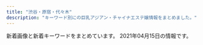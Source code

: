 ```yaml
---
title: "渋谷・原宿・代々木"
description: "キーワード別にの巨乳アジアン・チャイナエステ嬢情報をまとめました。"
---
```


新着画像と新着キーワードをまとめています。
2021年04月15日の情報です。

<DmmAffiliateIns />
<KeywordTable
  shops={
    [
    {
        "station": "JR\u6e0b\u8c37\u99c5\u5bae\u76ca\u5742\u53e3",
        "img_links": [
            "http://angel.est.cm/img/r3.jpg",
            "http://angel.est.cm/photos/sites/23/2019/05/2019051010094797.jpg",
            "http://angel.est.cm/photos/sites/23/2019/05/2019051010094748.jpg",
            "http://angel.est.cm/photos/sites/23/2019/05/2019051010094759.jpg",
            "http://angel.est.cm/img/r2.jpg",
            "http://angel.est.cm/photos/sites/23/2019/05/2019051010094757.jpg",
            "http://angel.est.cm/photos/sites/23/2016/08/staff2.jpg",
            "http://angel.est.cm/img/footer.png",
            "http://angel.est.cm/img/r1.jpg",
            "http://angel.est.cm/img/r4.jpg",
            "http://angel.est.cm/photos/sites/23/2019/11/2019110102361631.jpg",
            "http://angel.est.cm/photos/sites/23/2018/10/2018100318475591.jpg",
            "http://angel.est.cm/img/top.png"
        ],
        "url": "http://angel.est.cm/",
        "keywords": {
            "E": 4,
            "D": 8,
            "C": 2,
            "87": 6,
            "88": 2,
            "86": 6
        },
        "name": "Angel"
    },
    {
        "name": "\u30d3\u30e5\u30fc\u30c6\u30a3\u30d5\u30eb\u30ac\u30fc\u30eb",
        "station": "JR\u6e0b\u8c37\u99c5\u897f\u53e3",
        "url": "http://ipidiw.com/beautifulgirl8/",
        "keywords": {},
        "img_links": [
            "http://ipidiw.com/beautifulgirl8/images/n1.jpg",
            "http://ipidiw.com/beautifulgirl8/user_data/00000087.jpg",
            "http://ipidiw.com/beautifulgirl8/images/s1.png",
            "http://ipidiw.com/beautifulgirl8/user_data/00000095.jpg",
            "http://ipidiw.com/beautifulgirl8/images/s_news.png",
            "http://ipidiw.com/beautifulgirl8/images/mobile.png",
            "http://ipidiw.com/beautifulgirl8/images/top.png",
            "http://ipidiw.com/beautifulgirl8/images/s_pick.png",
            "http://ipidiw.com/beautifulgirl8/images/int1.jpg",
            "http://ipidiw.com/beautifulgirl8/images/n3.png",
            "http://ipidiw.com/beautifulgirl8/images/s3.png",
            "http://ipidiw.com/beautifulgirl8/user_data/00000098.jpg",
            "http://ipidiw.com/beautifulgirl8/user_data/00000077.jpg",
            "http://ipidiw.com/beautifulgirl8/user_data/00000073.jpg",
            "http://ipidiw.com/beautifulgirl8/images/s_staff.jpg",
            "http://ipidiw.com/beautifulgirl8/images/int2.jpg",
            "http://ipidiw.com/beautifulgirl8/user_data/00000060.jpg"
        ]
    },
    {
        "img_links": [
            "http://awaawa-fairy.work/sp/img/sta22.png",
            "http://awaawa-fairy.work/img/st27.png",
            "http://awaawa-fairy.work/img/sta27.png",
            "http://awaawa-fairy.work/img/sta28.png",
            "http://awaawa-fairy.work/img/sta17.png",
            "http://awaawa-fairy.work/sp/img/pc.jpg",
            "http://awaawa-fairy.work/img/bottom.png",
            "http://awaawa-fairy.work/sp/img/mv.jpg",
            "http://awaawa-fairy.work/img/mo.png",
            "http://awaawa-fairy.work/img/st28.png",
            "http://awaawa-fairy.work/sp/img/p-27.png",
            "http://awaawa-fairy.work/sp/img/time.jpg",
            "http://awaawa-fairy.work/img/sta29.png",
            "http://awaawa-fairy.work/sp/img/sta29.png",
            "http://awaawa-fairy.work/sp/img/sys.jpg",
            "http://awaawa-fairy.work/img/st17.png",
            "http://awaawa-fairy.work/sp/img/t-s.jpg",
            "http://awaawa-fairy.work/sp/img/sta27.png",
            "http://awaawa-fairy.work/sp/img/t-a.jpg",
            "http://awaawa-fairy.work/img/sta18.png",
            "http://awaawa-fairy.work/img/sta26.png",
            "http://awaawa-fairy.work/sp/img/p-26.png",
            "http://awaawa-fairy.work/sp/img/t-o.jpg",
            "http://awaawa-fairy.work/sp/img/add.jpg",
            "http://awaawa-fairy.work/img/st26.png",
            "http://awaawa-fairy.work/sp/img/line.jpg",
            "http://awaawa-fairy.work/img/st018.png",
            "http://awaawa-fairy.work/sp/img/tel.jpg",
            "http://awaawa-fairy.work/img/sta22.png",
            "http://awaawa-fairy.work/sp/img/sta17.png",
            "http://awaawa-fairy.work/sp/img/sta28.png",
            "http://awaawa-fairy.work/img/st22.png",
            "http://awaawa-fairy.work/sp/img/tit.jpg",
            "http://awaawa-fairy.work/img/st15.png",
            "http://awaawa-fairy.work/img/head.png",
            "http://awaawa-fairy.work/sp/img/pic.jpg",
            "http://awaawa-fairy.work/sp/img/p-29.png",
            "http://awaawa-fairy.work/img/st18.png",
            "http://awaawa-fairy.work/sp/img/t-t.jpg",
            "http://awaawa-fairy.work/img/st4.png",
            "http://awaawa-fairy.work/sp/img/sta18.png",
            "http://awaawa-fairy.work/img/nos.png",
            "http://awaawa-fairy.work/sp/img/t-r.jpg",
            "http://awaawa-fairy.work/sp/img/botton.jpg",
            "http://awaawa-fairy.work/sp/img/sta15.png",
            "http://awaawa-fairy.work/img/st017.png",
            "http://awaawa-fairy.work/img/sta15.png",
            "http://awaawa-fairy.work/sp/img/sta26.png",
            "http://awaawa-fairy.work/img/st29.png",
            "http://awaawa-fairy.work/sp/img/info.jpg",
            "http://awaawa-fairy.work/sp/img/p-15.png"
        ],
        "url": "http://awaawa-fairy.work/",
        "station": "JR\u6e0b\u8c37\u99c5\u897f\u53e3",
        "keywords": {
            "86": 3,
            "C": 17,
            "F": 1,
            "85": 4,
            "87": 5,
            "E": 2,
            "88": 5,
            "D": 4
        },
        "name": "\u6ce1\u6ce1\u30d5\u30a7\u30a2\u30ea\u30fc"
    },
    {
        "img_links": [
            "http://www.kaede-es.club/images/shop/DSC_0087-221x300.jpg",
            "http://www.kaede-es.club/images/shop/DSC_0998-199x300.jpg",
            "http://www.kaede-es.club/images/nav/nav-job.jpg",
            "http://www.kaede-es.club/images/index-tiba_09.jpg",
            "http://www.kaede-es.club/images/nav/nav-staff.jpg",
            "http://www.kaede-es.club/images/staff/4/sati.jpg",
            "http://www.kaede-es.club/images/staff/mimi.jpg",
            "http://www.kaede-es.club/css/2.jpeg",
            "http://www.kaede-es.club/images/index-tiba_02.jpg",
            "http://www.kaede-es.club/psd/off2-1.jpg",
            "http://www.kaede-es.club/images/staff/6.jpg",
            "http://www.kaede-es.club/images/shop/DSC_0086-300x199.jpg",
            "http://www.kaede-es.club/psd/off32.jpg",
            "http://www.kaede-es.club/images/nav/nav-sys.jpg",
            "http://www.kaede-es.club/images/t-off-ico.jpg",
            "http://www.kaede-es.club/images/index-tiba_04.jpg",
            "http://www.kaede-es.club/images/index-tiba_13.jpg",
            "http://www.kaede-es.club/images/index-tiba_10.jpg",
            "http://www.kaede-es.club/images/staff/2/riri.jpg",
            "http://www.kaede-es.club/images/staff/4/yuyu2.jpg",
            "http://www.kaede-es.club/images/staff/2/7.jpg",
            "http://www.kaede-es.club/images/staff/2/momo.jpg",
            "http://www.kaede-es.club/images/staff/2/hana.jpg",
            "http://www.kaede-es.club/images/staff/miki.jpg",
            "http://www.kaede-es.club/images/staff/neinei2.jpg"
        ],
        "keywords": {},
        "url": "http://www.kaede-es.club/",
        "station": "JR\u4ee3\u3005\u6728\u99c5",
        "name": "\u6953"
    },
    {
        "keywords": {},
        "name": "\u30a2\u30a4\u30b7\u30f3",
        "url": "http://www.aixin.co.jp/",
        "img_links": [
            "http://www.aixin.co.jp/images/costume/2.png",
            "http://www.aixin.co.jp/images/top/top.jpg",
            "http://www.aixin.co.jp/images/staff/ruri2/ruri2.png",
            "http://www.aixin.co.jp/images/price/aroma.jpg",
            "http://www.aixin.co.jp/images/staff/ruru2/2.jpg",
            "http://www.aixin.co.jp/images/staff/chiemi/chiemi.jpg",
            "http://www.aixin.co.jp/images/staff/ayaka/ayaka.jpg",
            "http://www.aixin.co.jp/images/staff/miya/miya.jpg",
            "http://www.aixin.co.jp/images/costume/4.png",
            "http://www.aixin.co.jp/images/staff/rushi/rushi.jpg",
            "http://www.aixin.co.jp/images/top_pic/top2.jpg",
            "http://www.aixin.co.jp/images/staff/yuzu/yuzu.jpg",
            "http://www.aixin.co.jp/images/staff/koko/koko.png",
            "http://www.aixin.co.jp/images/staff/mika2/1.png",
            "http://www.aixin.co.jp/images/staff/miharu/miharu.png",
            "http://www.aixin.co.jp/images/staff/miya/1.jpg",
            "http://www.aixin.co.jp/images/staff/yui2/yui2.png",
            "http://www.aixin.co.jp/images/costume/7.png",
            "http://www.aixin.co.jp/images/staff/aki/aki.png",
            "http://www.aixin.co.jp/images/costume/3.png",
            "http://www.aixin.co.jp/images/staff/eri/eri.png",
            "http://www.aixin.co.jp/images/staff/ran/ran.png",
            "http://www.aixin.co.jp/images/staff/yuzu/2.jpg",
            "http://www.aixin.co.jp/images/map/google.png",
            "http://www.aixin.co.jp/images/price/hirou.jpg",
            "http://www.aixin.co.jp/images/staff/rara/rara.png",
            "http://www.aixin.co.jp/images/staff/mika2/2.png",
            "http://www.aixin.co.jp/images/price/long.jpg",
            "http://www.aixin.co.jp/images/staff/mirai/mirai.png",
            "http://www.aixin.co.jp/images/staff/ayaka/1.jpg",
            "http://www.aixin.co.jp/images/wanted/wanted.png",
            "http://www.aixin.co.jp/images/costume/6.png",
            "http://www.aixin.co.jp/images/staff/mimi2/mimi2.png",
            "http://www.aixin.co.jp/images/staff/miki/2.jpg",
            "http://www.aixin.co.jp/images/staff/akane/akane.png",
            "http://www.aixin.co.jp/images/staff/haruka2/haruka2.png",
            "http://www.aixin.co.jp/images/price/tokusen.jpg",
            "http://www.aixin.co.jp/images/staff/miki/miki.jpg",
            "http://www.aixin.co.jp/images/staff/ruru2/ruru2.jpg",
            "http://www.aixin.co.jp/images/costume/1.png",
            "http://www.aixin.co.jp/images/staff/chiemi/1.jpg",
            "http://www.aixin.co.jp/images/staff/mika2/mika2.png"
        ],
        "station": "JR\u6e0b\u8c37\u99c5"
    },
    {
        "url": "http://www.ogon.work/",
        "name": "\u9ec4\u91d1\u6d77\u5cb8",
        "keywords": {
            "E": 7,
            "C": 60,
            "83": 12,
            "85": 12,
            "86": 12,
            "87": 12,
            "84": 41,
            "D": 23
        },
        "station": "JR\u6e0b\u8c37\u99c5\u30cf\u30c1\u516c\u53e3",
        "img_links": [
            "http://www.ogon.work/img/icon/new.jpg",
            "http://www.ogon.work/img/bana03.jpg",
            "http://www.ogon.work/staff/yuki1.jpg",
            "http://www.ogon.work/staff/tina1.jpg",
            "http://www.ogon.work/staff/hana1.jpg",
            "http://www.ogon.work/img/bana02.jpg",
            "http://www.ogon.work/staff/aya1.jpg",
            "http://www.ogon.work/img/interior.jpg",
            "http://www.ogon.work/staff/momo1.jpg",
            "http://www.ogon.work/staff/sara1.jpg",
            "http://www.ogon.work/staff/ayumi2.jpg",
            "http://www.ogon.work/img/contentsbottom.png",
            "http://www.ogon.work/staff/yuki2.jpg",
            "http://www.ogon.work/staff/ayumi1.jpg",
            "http://www.ogon.work/img/s/s_qa.png",
            "http://www.ogon.work/staff/ayumi3.jpg"
        ]
    },
    {
        "keywords": {
            "87": 8,
            "85": 4,
            "86": 12,
            "C": 19,
            "83": 4,
            "D": 24
        },
        "station": "JR\u6e0b\u8c37\u99c5\u6771\u53e3",
        "name": "\u68ee\u306e\u9999",
        "img_links": [
            "http://kokoronosato.tyo.cm/images/themes/pink/s_news.png",
            "http://kokoronosato.tyo.cm/images/themes/pink/no2.png",
            "http://kokoronosato.tyo.cm/images/room3.jpg",
            "http://kokoronosato.tyo.cm/photos/sites/15/2019/07/2019072809470568.jpg",
            "http://kokoronosato.tyo.cm/images/themes/pink/s_staff.png",
            "http://kokoronosato.tyo.cm/images/themes/pink/no1.png",
            "http://kokoronosato.tyo.cm/images/themes/pink/s_pickup.png",
            "http://kokoronosato.tyo.cm/photos/sites/15/2019/07/2019072809450776.jpg",
            "http://kokoronosato.tyo.cm/images/room1.jpg",
            "http://kokoronosato.tyo.cm/images/themes/pink/mobile.jpg",
            "http://kokoronosato.tyo.cm/photos/sites/15/2019/07/2019072809445954.jpg",
            "http://kokoronosato.tyo.cm/images/themes/pink/s_link.png",
            "http://kokoronosato.tyo.cm/images/themes/pink/s_ranking.png",
            "http://kokoronosato.tyo.cm/photos/sites/15/2020/08/2020082205444661.jpg",
            "http://kokoronosato.tyo.cm/images/room2.jpg",
            "http://kokoronosato.tyo.cm/photos/sites/15/2020/08/2020082203150030.jpg",
            "http://kokoronosato.tyo.cm/images/themes/pink/line.png",
            "http://kokoronosato.tyo.cm/photos/sites/15/2020/08/2020082203135850.jpg",
            "http://kokoronosato.tyo.cm/photos/sites/15/2020/08/2020082205444313.jpg",
            "http://kokoronosato.tyo.cm/link/8831.jpg",
            "http://menlog.net/link/menlog8831.jpg",
            "http://kokoronosato.tyo.cm/link/massage-de_88_31.jpg",
            "http://kokoronosato.tyo.cm/photos/sites/15/2020/08/2020082205443766.jpg",
            "http://kokoronosato.tyo.cm/link/esthelove88-31.jpg",
            "http://kokoronosato.tyo.cm/link/e0016.jpg",
            "http://kokoronosato.tyo.cm/photos/sites/15/2019/07/2019072809465934.jpg",
            "http://kokoronosato.tyo.cm/images/room4.jpg",
            "http://kokoronosato.tyo.cm/images/themes/pink/s_newface.png",
            "http://kokoronosato.tyo.cm/link/walker88.jpg",
            "http://kokoronosato.tyo.cm/images/themes/pink/r3.jpg",
            "http://kokoronosato.tyo.cm/link/88x31b.jpg"
        ],
        "url": "http://kokoronosato.tyo.cm/"
    },
    {
        "img_links": [
            "http://www.e-god.work/images/int1.jpg",
            "http://www.e-god.work/images/sys1.jpg",
            "http://www.e-god.work/img/koko1.jpg",
            "http://www.e-god.work/img/koko2.jpg",
            "http://www.e-god.work/images/int2.jpg",
            "http://www.e-god.work/img/yuki1.jpg",
            "http://www.e-god.work/images/1.jpg",
            "http://www.e-god.work/images/interior_t.jpg",
            "http://www.e-god.work/images/info.jpg",
            "http://www.e-god.work/img/zb.jpg",
            "http://www.e-god.work/images/4.jpg",
            "http://www.e-god.work/images/tel.jpg",
            "http://www.e-god.work/img/eri1.jpg",
            "http://www.e-god.work/images/sys2.jpg",
            "http://www.e-god.work/images/mobile.jpg",
            "http://www.e-god.work/images/head.jpg",
            "http://www.e-god.work/images/staff_t.jpg",
            "http://www.e-god.work/images/ais.jpg",
            "http://www.e-god.work/images/2.jpg",
            "http://www.e-god.work/images/news.jpg",
            "http://www.e-god.work/images/line.png"
        ],
        "name": "\u30b9\u30ef\u30f3",
        "keywords": {},
        "station": "JR\u6e0b\u8c37\u99c5\u30cf\u30c1\u516c\u53e3",
        "url": "http://www.e-god.work/"
    },
    {
        "station": "JR\u6e0b\u8c37\u99c5\u30cf\u30c1\u516c\u53e3",
        "url": "http://www.sarara-es.xyz",
        "name": "Honey",
        "img_links": [
            "http://www.sarara-es.xyz/files/001.jpg",
            "http://www.sarara-es.xyz/files/006.jpg",
            "http://www.sarara-es.xyz/images/r2.jpg",
            "http://www.sarara-es.xyz/files/004.jpg",
            "http://www.sarara-es.xyz/images/s_link.png",
            "http://www.sarara-es.xyz/images/face.png",
            "http://www.sarara-es.xyz/images/s_staff.png",
            "http://www.sarara-es.xyz/images/r5.jpg",
            "http://www.sarara-es.xyz/files/005.jpg",
            "http://www.sarara-es.xyz/images/end.png",
            "http://www.sarara-es.xyz/files/002.jpg",
            "http://www.sarara-es.xyz/images/shop/shop04.jpg",
            "http://www.sarara-es.xyz/images/news.png",
            "http://www.sarara-es.xyz/images/top.png",
            "http://www.sarara-es.xyz/images/shop/shop03.jpg",
            "http://www.sarara-es.xyz/images/r4.jpg",
            "http://www.sarara-es.xyz/images/shop/shop01.jpg",
            "http://www.sarara-es.xyz/images/pick.png",
            "http://www.sarara-es.xyz/images/shop/shop02.jpg",
            "http://www.sarara-es.xyz/files/003.jpg",
            "http://www.sarara-es.xyz/images/r1.jpg",
            "http://www.sarara-es.xyz/images/bj2.jpg"
        ],
        "keywords": {
            "C": 3,
            "87": 1,
            "85": 3,
            "D": 3,
            "86": 2
        }
    }
]
}
/>
<DmmAffiliateScript />
